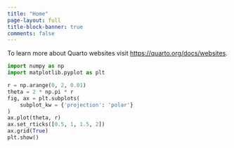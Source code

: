 ```yaml
---
title: "Home"
page-layout: full
title-block-banner: true
comments: false
---
```


To learn more about Quarto websites visit <https://quarto.org/docs/websites>.

```python
import numpy as np
import matplotlib.pyplot as plt

r = np.arange(0, 2, 0.01)
theta = 2 * np.pi * r
fig, ax = plt.subplots(
    subplot_kw = {'projection': 'polar'}
)
ax.plot(theta, r)
ax.set_rticks([0.5, 1, 1.5, 2])
ax.grid(True)
plt.show()
```
